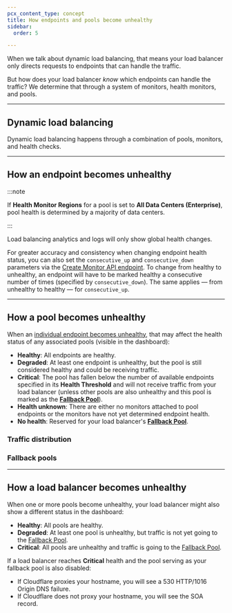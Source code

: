 ```yaml
---
pcx_content_type: concept
title: How endpoints and pools become unhealthy
sidebar:
  order: 5

---
```



When we talk about dynamic load balancing, that means your load balancer only directs requests to endpoints that can handle the traffic.

But how does your load balancer *know* which endpoints can handle the traffic? We determine that through a system of monitors, health monitors, and pools.

***

## Dynamic load balancing

Dynamic load balancing happens through a combination of <GlossaryTooltip term="pool" link="/load-balancing/pools/">pools</GlossaryTooltip>, <GlossaryTooltip term="monitor" link="/load-balancing/monitors/">monitors</GlossaryTooltip>, and <GlossaryTooltip term="health check">health checks</GlossaryTooltip>.

<Render file="health-check-diagram" />

***

## How an endpoint becomes unhealthy

<GlossaryDefinition term="health check" prepend="Health checks are " />

<Render file="health-check-regions" />

:::note


If **Health Monitor Regions** for a pool is set to **All Data Centers (Enterprise)**, pool health is determined by a majority of data centers.


:::

Load balancing analytics and logs will only show global health changes.

For greater accuracy and consistency when changing endpoint health status, you can also set the `consecutive_up` and `consecutive_down` parameters via the [Create Monitor API endpoint](/api/operations/account-load-balancer-monitors-create-monitor). To change from healthy to unhealthy, an endpoint will have to be marked healthy a consecutive number of times (specified by `consecutive_down`). The same applies — from unhealthy to healthy — for `consecutive_up`.

***

## How a pool becomes unhealthy

When an [individual endpoint becomes unhealthy](#how-an-endpoint-becomes-unhealthy), that may affect the health status of any associated pools (visible in the dashboard):

* **Healthy**: All endpoints are healthy.
* **Degraded**: At least one endpoint is unhealthy, but the pool is still considered healthy and could be receiving traffic.
* **Critical**: The pool has fallen below the number of available endpoints specified in its **Health Threshold** and will not receive traffic from your load balancer (unless other pools are also unhealthy and this pool is marked as the [**Fallback Pool**](#fallback-pools)).
* **Health unknown**: There are either no monitors attached to pool endpoints or the monitors have not yet determined endpoint health.
* **No health**: Reserved for your load balancer's [**Fallback Pool**](#fallback-pools).

### Traffic distribution

<Render file="unhealthy-pool-traffic-distribution" />

### Fallback pools

<Render file="fallback-pools" />

***

## How a load balancer becomes unhealthy

When one or more pools become unhealthy, your load balancer might also show a different status in the dashboard:

* **Healthy**: All pools are healthy.
* **Degraded**: At least one pool is unhealthy, but traffic is not yet going to the [Fallback Pool](#fallback-pools).
* **Critical**: All pools are unhealthy and traffic is going to the [Fallback Pool](#fallback-pools).

If a load balancer reaches **Critical** health and the pool serving as your fallback pool is also disabled:

* If Cloudflare proxies your hostname, you will see a 530 HTTP/1016 Origin DNS failure.
* If Cloudflare does not proxy your hostname, you will see the SOA record.

